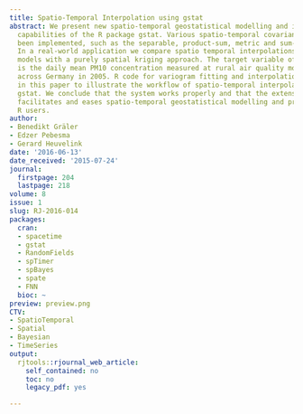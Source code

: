 ```yaml
---
title: Spatio-Temporal Interpolation using gstat
abstract: We present new spatio-temporal geostatistical modelling and interpolation
  capabilities of the R package gstat. Various spatio-temporal covariance models have
  been implemented, such as the separable, product-sum, metric and sum-metric models.
  In a real-world application we compare spatio temporal interpolations using these
  models with a purely spatial kriging approach. The target variable of the application
  is the daily mean PM10 concentration measured at rural air quality monitoring stations
  across Germany in 2005. R code for variogram fitting and interpolation is presented
  in this paper to illustrate the workflow of spatio-temporal interpolation using
  gstat. We conclude that the system works properly and that the extension of gstat
  facilitates and eases spatio-temporal geostatistical modelling and prediction for
  R users.
author:
- Benedikt Gräler
- Edzer Pebesma
- Gerard Heuvelink
date: '2016-06-13'
date_received: '2015-07-24'
journal:
  firstpage: 204
  lastpage: 218
volume: 8
issue: 1
slug: RJ-2016-014
packages:
  cran:
  - spacetime
  - gstat
  - RandomFields
  - spTimer
  - spBayes
  - spate
  - FNN
  bioc: ~
preview: preview.png
CTV:
- SpatioTemporal
- Spatial
- Bayesian
- TimeSeries
output:
  rjtools::rjournal_web_article:
    self_contained: no
    toc: no
    legacy_pdf: yes

---
```

